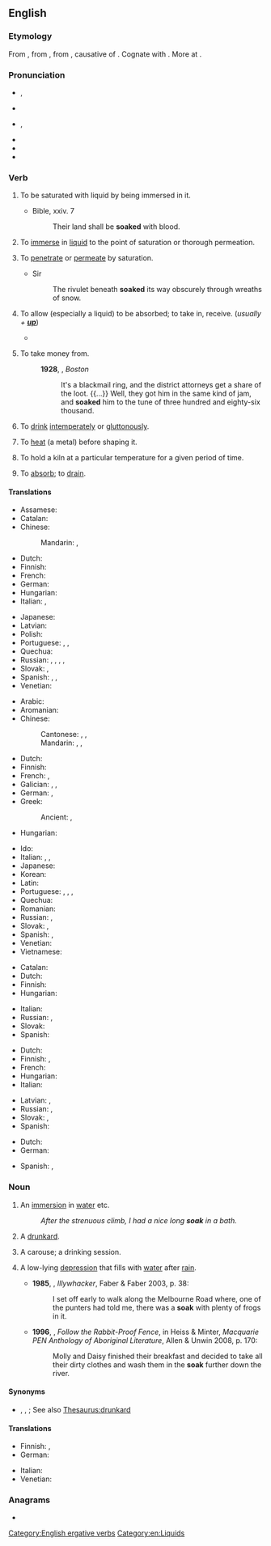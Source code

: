 {{also|ṣoak}}
==English==

===Etymology===
From {{inh|en|enm|soken}}, from {{inh|en|ang|socian|t=to soak, steep|lit=to cause to suck (up)}}, from {{inh|en|gem-pro|*sukōną|t=to soak}}, causative of {{der|en|gem-pro|*sūkaną|t=to suck}}. Cognate with {{cog|dum|soken|t=to cause to suck}}. More at {{l|en|suck}}.

===Pronunciation===
* {{a|British}} {{enPR|sōk}}, {{IPA|/səʊk/|lang=en}}
* {{rhymes|əʊk|lang=en}}
* {{a|US}} {{enPR|sōk}}, {{IPA|/soʊk/|lang=en}}
* {{audio|en-au-soak.ogg|Audio (AU)|lang=en}}
* {{rhymes|oʊk|lang=en}}
* {{homophones|lang=en|soke}}

===Verb===
{{en-verb}}

# {{lb|en|intransitive}} To be saturated with liquid by being immersed in it.
#: {{ux|en|I'm going to '''soak''' in the bath for a couple of hours.}}
#* Bible, {{w|Book of Isaiah|Isaiah}} xxiv. 7
#*: Their land shall be '''soaked''' with blood.
# {{lb|en|transitive}} To [[immerse]] in [[liquid]] to the point of saturation or thorough permeation.
#: {{ux|en|'''Soak''' the beans overnight before cooking.}}
# {{lb|en|intransitive}} To [[penetrate]] or [[permeate]] by saturation.
#: {{ux|en|The water '''soaked''' into my shoes and gave me wet feet.}}
#* {{rfdate||and other bibliographic particulars}} Sir {{w|Walter Scott}}
#*: The rivulet beneath '''soaked''' its way obscurely through wreaths of snow.
# {{lb|en|transitive}} To allow (especially a liquid) to be absorbed; to take in, receive. (''usually + '''[[up]]''''')
#: {{ux|en|A sponge '''soaks''' up water; the skin '''soaks''' in moisture.}}
#: {{ux|en|I '''soaked''' up all the knowledge I could at university.}}
#* {{quote-book|lang=en|year=1927|author=[http://openlibrary.org/authors/OL2416183A F. E. Penny]
|chapter=4|title=[http://openlibrary.org/works/OL16814587W Pulling the Strings]
|passage=The case was that of a murder. It had an element of mystery about it, however, which was puzzling the authorities. A turban and loincloth '''soaked''' in blood had been found; also a staff.}}
# {{lb|en|figurative|transitive}} To take money from.
#: '''1928''', {{w|Upton Sinclair}}, ''Boston''
#:: It's a blackmail ring, and the district attorneys get a share of the loot. {{...}} Well, they got him in the same kind of jam, and '''soaked''' him to the tune of three hundred and eighty-six thousand.
# {{lb|en|slang|dated}} To [[drink]] [[intemperate]]ly or [[gluttonous]]ly.
# {{lb|en|metallurgy|transitive}} To [[heat]] (a metal) before shaping it.
# {{lb|en|ceramics|transitive}} To hold a kiln at a particular temperature for a given period of time.
#: {{ux|en|We should '''soak''' the kiln at cone 9 for half an hour.}}
# {{lb|en|figurative|transitive}} To [[absorb]]; to [[drain]].
#: {{rfquotek|Sir H. Wotton}}

====Translations====
{{trans-top|to be saturated with liquid by being immersed in it}}
* Assamese: {{t|as|টোকা}}
* Catalan: {{t+|ca|amarar}}
* Chinese:
*: Mandarin: {{t+|cmn|濕透|sc=Hani}}, {{t+|cmn|湿透|tr=shītòu|sc=Hani}}
* Dutch: {{t+|nl|doorweken}}
* Finnish: {{t+|fi|liota}}
* French: {{t+|fr|tremper}}
* German: {{t+|de|durchnässen}}
* Hungarian: {{t+|hu|ázik}}
* Italian: {{t|it|inzupparsi}}, {{t|it|imbeversi}}
{{trans-mid}}
* Japanese: {{t+|ja|濡れる|tr=ぬれる, nureru|sc=Jpan}}
* Latvian: {{t|lv|mirkt}}
* Polish: {{t+|pl|przesiąknąć}}
* Portuguese: {{t|pt|[[molhar]]-[[se]]}}, {{t|pt|[[ensopar]]-[[se]]}}, {{t|pt|[[encharcar]]-[[se]]}}
* Quechua: {{t|qu|chulluy}}
* Russian: {{t+|ru|намока́ть|impf}}, {{t+|ru|намо́кнуть|pf}}, {{t+|ru|промока́ть|impf}}, {{t+|ru|промо́кнуть|pf}}, {{t+|ru|отмока́ть|impf}}
* Slovak: {{t|sk|napustiť}}, {{t|sk|nasiaknuť}}
* Spanish: {{t+|es|empapar}}, {{t+|es|remojar}}, {{t+|es|embeber}}
* Venetian: {{t|vec|smojar}}
{{trans-bottom}}

{{trans-top|to immerse in liquid to the point of saturation or thorough permeation}}
* Arabic: {{t-needed|ar}}
* Aromanian: {{t|rup|molj}}
* Chinese:
*: Cantonese: {{t|yue|浸|tr=zam3|sc=Hani}}, {{t|yue|浸泡|tr=zam3 paau3|sc=Hani}}, {{t|yue|浸透|tr=jam3 tau3|sc=Hani}}
*: Mandarin: {{t+|cmn|浸泡|tr=jìnpào|sc=Hani}}, {{t+|cmn|浸透|tr=jìntòu|sc=Hani}}, {{t+|cmn|泡|tr=pào|sc=Hani}}
* Dutch: {{t+|nl|weken}}
* Finnish: {{t+|fi|liottaa}}
* French: {{t|fr|faire tremper}}, {{t+|fr|immerger}}
* Galician: {{t|gl|botar de mollo}}, {{t+|gl|amolecer}}, {{t|gl|enchoupar}}
* German: {{t+|de|tränken}}, {{t+|de|einweichen}}
* Greek:
*: Ancient: {{t|grc|βρέχω}}, {{t|grc|ἀποβρέχω}}
* Hungarian: {{t+|hu|áztat}}
{{trans-mid}}
* Ido: {{t+|io|arozegar}}
* Italian: {{t|it|mettere a bagno}}, {{t|it|mettere a mollo}}, {{t+|it|imbevere}}
* Japanese: {{t|ja|濡らす|tr=ぬらす, nurasu|sc=Jpan}}
* Korean: {{t+|ko|잠그다}}
* Latin: {{t|la|imbuō}}
* Portuguese: {{t+|pt|molhar}}, {{t+|pt|ensopar}}, {{t+|pt|encharcar}}, {{t|pt|[[deixar]] [[de molho]]}}
* Quechua: {{t|qu|chulluchiy}}
* Romanian: {{t+|ro|muia}}
* Russian: {{t+|ru|выма́чивать|impf}}, {{t+|ru|вы́мочить}}
* Slovak: {{t|sk|namočiť}}, {{t|sk|vymáčať}}
* Spanish: {{t+|es|remojar}}, {{t+|es|empapar}}
* Venetian: {{t|vec|smojar}}
* Vietnamese: {{t-needed|vi}}
{{trans-bottom}}

{{trans-top|to penetrate or permeate by saturation}}
* Catalan: {{t+|ca|penetrar}}
* Dutch: {{t+|nl|doordringen}}
* Finnish: {{t|fi|tihkua}}
* Hungarian: {{t+|hu|beszívódik}}
{{trans-mid}}
* Italian: {{t+|it|inzuppare}}
* Russian: {{t+|ru|проса́чиваться|impf}}, {{t+|ru|просочи́ться|pf}}
* Slovak: {{t|sk|presiaknuť}}
* Spanish: {{t+|es|saturar}}
{{trans-bottom}}

{{trans-top|to allow (especially a liquid) to be absorbed}}
* Dutch: {{t+|nl|opnemen}}
* Finnish: {{t+|fi|imeä}}, {{t+|fi|imeyttää}}
* French: {{t+|fr|éponger}}
* Hungarian: {{t+|hu|felszív}}
* Italian: {{t+|it|assorbire}}
{{trans-mid}}
* Latvian: {{t|lv|mērcēt}}, {{t|lv|mērcēties}}
* Russian: {{t+|ru|впи́тывать|impf}}, {{t+|ru|впита́ть|pf}}
* Slovak: {{t|sk|vpiť}}, {{t|sk|vsiaknuť}}
* Spanish: {{t+|es|esponjar}}
{{trans-bottom}}

{{checktrans-top}}
* Dutch: {{t+check|nl|weken}}
* German: {{t+check|de|durchziehen}}
{{trans-mid}}
* Spanish: {{t+check|es|empapar}}, {{t+check|es|remojar}}
{{trans-bottom}}

===Noun===
{{en-noun}}

# An [[immersion]] in [[water]] etc.
#: ''After the strenuous climb, I had a nice long '''soak''' in a bath.''
# {{lb|en|slang|British}} A [[drunkard]].
# {{lb|en|slang}} A carouse; a drinking session.
# {{lb|en|Australia}} A low-lying [[depression]] that fills with [[water]] after [[rain]].
#* '''1985''', {{w|Peter Carey}}, ''Illywhacker'', Faber & Faber 2003, p. 38:
#*: I set off early to walk along the Melbourne Road where, one of the punters had told me, there was a '''soak''' with plenty of frogs in it.
#*'''1996''', {{w|Doris Pinkington}}, ''Follow the Rabbit-Proof Fence'', in Heiss & Minter, ''Macquarie PEN Anthology of Aboriginal Literature'', Allen & Unwin 2008, p. 170:
#*:Molly and Daisy finished their breakfast and decided to take all their dirty clothes and wash them in the '''soak''' further down the river.

====Synonyms====
* {{sense|drunkard}} {{l|en|alcoholic}}, {{l|en|souse}}, {{l|en|suck-pint}}; See also [[Thesaurus:drunkard]]

====Translations====
{{trans-top|immersion in a liquid}}
* Finnish: {{t+|fi|liotus}}, {{t|fi|liko}}
* German: {{t|de|Einweichen|n}}
{{trans-mid}}
* Italian: {{t+|it|immersione|f}}
* Venetian: {{t+|vec|smoja|f}}
{{trans-bottom}}

===Anagrams===
* {{anagrams|en|a=akos|koas|oaks|okas}}

[[Category:English ergative verbs]]
[[Category:en:Liquids]]